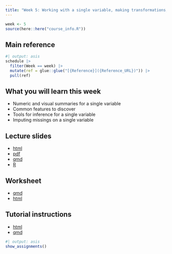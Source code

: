 ```yaml
---
title: "Week 5: Working with a single variable, making transformations, detecting outliers, using robust statistics"
---
```


```r
week <- 5
source(here::here("course_info.R"))
```

## Main reference

```r
#| output: asis
schedule |>
  filter(Week == week) |>
  mutate(ref = glue::glue("[{Reference}]({Reference_URL})")) |>
  pull(ref)
```

## What you will learn this week

- Numeric and visual summaries for a single variable
- Common features to discover
- Tools for inference for a single variable
- Imputing missings on a single variable

## Lecture slides

- [html](https://ddde.numbat.space/week5/slides.html)
- [pdf](https://ddde.numbat.space/week5/slides.pdf)
- [qmd](https://ddde.numbat.space/week5/slides.qmd)
- [R](https://ddde.numbat.space/week5/slides.R)

## Worksheet

- [qmd](https://ddde.numbat.space/week5/worksheet.qmd)
- [html](https://ddde.numbat.space/week5/worksheet.html)

## Tutorial instructions

- [html](https://ddde.numbat.space/week5/tutorial.html)
- [qmd](https://ddde.numbat.space/week5/tutorial.qmd)

```r
#| output: asis
show_assignments()
```

